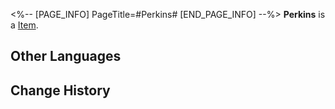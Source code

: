 <%-- [PAGE_INFO]
PageTitle=#Perkins#
[END_PAGE_INFO] --%>
{{Item Infobox
|id          = 250111
|image       = Item Perkins.png
|type        = 
|invCategory = 
|rarity      = 3
|effect      = 
|description = 
}}
'''Perkins''' is a [[Item]].

==Other Languages==
{{Other Languages
|en   = Perkins
|zhs  = 帕金斯
|zht  = 帕金斯
|ja   = パーキンス
|ko   = 퍼킨스
|es   = Perkins
|fr   = Perkins
|ru   = Перкинс
|th   = Perkins
|vi   = Perkins
|de   = Perkins
|id   = Perkins
|pt   = Perkins
}}

==Change History==
{{Change History|1.1}}